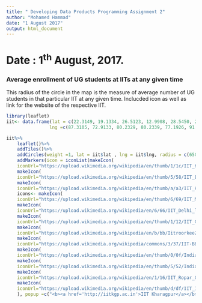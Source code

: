 ---
title: " Developing Data Products Programming Assignment 2"
author: "Mohamed Hammad"
date: "1 August 2017"
output: html_document
---

# Date : 1<sup>th</sup> August, 2017.

### Average enrollment of UG students at IITs at any given time

This radius of the circle in the map is the measure of average number of UG students in that particular IIT at any given time. Inclucded icon as well as link for the website of the respective IIT.
```{r}
library(leaflet)
iit<- data.frame(lat = c(22.3149, 19.1334, 26.5123, 12.9908, 28.5450, 26.1903, 29.8649, 20.3036, 17.5952, 25.5358, 30.9759, 22.5216), 
                lng =c(87.3105, 72.9133, 80.2329, 80.2339, 77.1926, 91.6920, 77.8966, 85.8249, 78.1233, 84.8511, 76.5379, 75.9216))

iit%>% 
    leaflet()%>% 
    addTiles()%>%
    addCircles(weight =1, lat = iit$lat , lng = iit$lng, radius = c(6500*100,3400*100,3938*100,4000*100,3590*100,2567*100,4472*100,438*100,900*100,439*100,450*100,465*100)) %>%
    addMarkers(icon = iconList(makeIcon(
    iconUrl="https://upload.wikimedia.org/wikipedia/en/thumb/1/1c/IIT_Kharagpur_Logo.svg/268px-IIT_Kharagpur_Logo.svg.png", iconWidth = 33*215/230, iconHeight= 33, iconAnchorX= 33*215/230/2, iconAnchorY = 16),
    makeIcon(
    iconUrl="https://upload.wikimedia.org/wikipedia/en/thumb/5/58/IIT_Bombay_Logo.svg/300px-IIT_Bombay_Logo.svg.png", iconWidth = 33*215/230, iconHeight= 33, iconAnchorX = 31*215/230/2, iconAnchorY = 16),
    makeIcon(
    iconUrl="https://upload.wikimedia.org/wikipedia/en/thumb/a/a3/IIT_Kanpur_Logo.svg/299px-IIT_Kanpur_Logo.svg.png", iconWidth = 33*215/230, iconHeight= 33, iconAnchorX = 31*215/230/2, iconAnchorY = 16),
    icons<- makeIcon(
    iconUrl="https://upload.wikimedia.org/wikipedia/en/thumb/6/69/IIT_Madras_Logo.svg/300px-IIT_Madras_Logo.svg.png", iconWidth = 33*215/230, iconHeight= 33, iconAnchorX = 31*215/230/2, iconAnchorY = 16),
    makeIcon(
    iconUrl="https://upload.wikimedia.org/wikipedia/en/6/66/IIT_Delhi_logo.gif", iconWidth = 33*215/230, iconHeight= 33, iconAnchorX = 31*215/230/2, iconAnchorY = 16),
    makeIcon(
    iconUrl="https://upload.wikimedia.org/wikipedia/en/thumb/1/12/IIT_Guwahati_Logo.svg/297px-IIT_Guwahati_Logo.svg.png", iconWidth = 33*215/230, iconHeight= 33, iconAnchorX = 31*215/230/2, iconAnchorY = 16),
    makeIcon(
    iconUrl="https://upload.wikimedia.org/wikipedia/en/b/bb/Iitroorkee2015.jpg", iconWidth = 33*215/230, iconHeight= 33, iconAnchorX = 31*215/230/2, iconAnchorY = 16),
    makeIcon(
    iconUrl="https://upload.wikimedia.org/wikipedia/commons/3/37/IIT-BBS.png", iconWidth = 33*215/230, iconHeight= 33, iconAnchorX = 31*215/230/2, iconAnchorY = 16),
    makeIcon(
    iconUrl="https://upload.wikimedia.org/wikipedia/en/thumb/0/0f/Indian_Institute_of_Technology_Hyderabad_logo.svg/300px-Indian_Institute_of_Technology_Hyderabad_logo.svg.png", iconWidth = 33*215/230, iconHeight= 33, iconAnchorX = 31*215/230/2, iconAnchorY = 16),
    makeIcon(
    iconUrl="https://upload.wikimedia.org/wikipedia/en/thumb/5/52/Indian_Institute_of_Technology%2C_Patna.svg/301px-Indian_Institute_of_Technology%2C_Patna.svg.png", iconWidth = 33*215/230, iconHeight= 33, iconAnchorX = 31*215/230/2, iconAnchorY = 16),
    makeIcon(
    iconUrl="https://upload.wikimedia.org/wikipedia/en/1/16/IIT_Ropar_Official_Logo.jpg", iconWidth = 33*215/230, iconHeight= 33, iconAnchorX = 31*215/230/2, iconAnchorY = 16),
    makeIcon(
    iconUrl="https://upload.wikimedia.org/wikipedia/en/thumb/d/df/IIT_Indore_logo.svg/273px-IIT_Indore_logo.svg.png", iconWidth = 31*215/230, iconHeight= 33, iconAnchorX = 33*215/230/2, iconAnchorY = 16)
    ), popup =c("<b><a href='http://iitkgp.ac.in'>IIT Kharagpur</a></b>", "<b><a href='http://www.iitb.ac.in'>IIT Bombay</a></b>", "<b><a href='	http://www.iitk.ac.in'>IIT Kanpur</a></b>", "<b><a href='http://www.iitm.ac.in'>IIT Madras</a></b>", "<b><a href='http://www.iitd.ac.in'>IIT Delhi</a></b>", "<b><a href='http://www.iitg.ac.in'>IIT Guwahati</a></b>","<b><a href='http://www.iitr.ac.in'>IIT Roorkee</a></b>","<b><a href='http://www.iitbbs.ac.in'>IIT Bhubaneswar</a></b>","<b><a href='http://www.iith.ac.in'>IIT Hyderabad</a></b>","<b><a href='http://www.iitp.ac.in'>IIT Patna</a></b>", "<b><a href='http://www.iitrpr.ac.in'>IIT Ropar</a></b>", "<b><a href='http://www.iiti.ac.in'>IIT Indore</a></b>"))
```